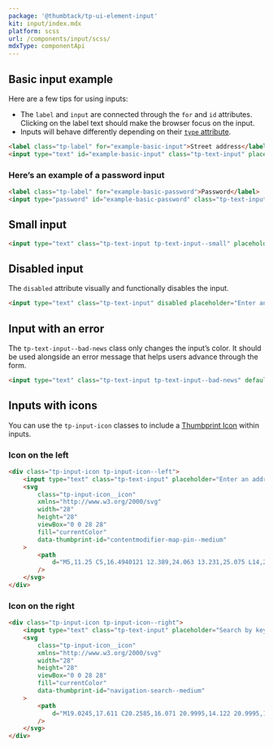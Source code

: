 ```yaml
---
package: '@thumbtack/tp-ui-element-input'
kit: input/index.mdx
platform: scss
url: /components/input/scss/
mdxType: componentApi
---
```



## Basic input example

Here are a few tips for using inputs:

-   The `label` and `input` are connected through the `for` and `id` attributes. Clicking on the label text should make the browser focus on the input.
-   Inputs will behave differently depending on their [`type` attribute](https://developer.mozilla.org/en-US/docs/Web/HTML/Element/input#Form_%3Cinput%3E_types).

```html
<label class="tp-label" for="example-basic-input">Street address</label>
<input type="text" id="example-basic-input" class="tp-text-input" placeholder="Enter an address" />
```

### Here’s an example of a password input

```html
<label class="tp-label" for="example-basic-password">Password</label>
<input type="password" id="example-basic-password" class="tp-text-input" defaultValue="hunter2" />
```

## Small input

```html
<input type="text" class="tp-text-input tp-text-input--small" placeholder="Enter an address" />
```

## Disabled input

The `disabled` attribute visually and functionally disables the input.

```html
<input type="text" class="tp-text-input" disabled placeholder="Enter an address" />
```

## Input with an error

The `tp-text-input--bad-news` class only changes the input’s color. It should be used alongside an error message that helps users advance through the form.

```html
<input type="text" class="tp-text-input tp-text-input--bad-news" defaultValue="example@examp" />
```

## Inputs with icons

You can use the `tp-input-icon` classes to include a [Thumbprint Icon](/icons/) within inputs.

### Icon on the left

```html
<div class="tp-input-icon tp-input-icon--left">
    <input type="text" class="tp-text-input" placeholder="Enter an address" />
    <svg
        class="tp-input-icon__icon"
        xmlns="http://www.w3.org/2000/svg"
        width="28"
        height="28"
        viewBox="0 0 28 28"
        fill="currentColor"
        data-thumbprint-id="contentmodifier-map-pin--medium"
    >
        <path
            d="M5,11.25 C5,16.4940121 12.389,24.063 13.231,25.075 L14,26 L14.77,25.075 C15.612,24.063 23,16.5119319 23,11.25 C23,5.98806805 19.909,2 14,2 C8.092,2 5,6.00598789 5,11.25 Z M7,11.25 C7,7.758 9.191,4 14,4 C18.81,4 21,7.758 21,11.25 C21,14.4672893 16.49,19.71 14,22.848 C11.511,19.711 7,14.6244496 7,11.25 Z M14,7 C11.794,7 10,8.794 10,11 C10,13.206 11.794,15 14,15 C16.206,15 18,13.206 18,11 C18,8.794 16.206,7 14,7 M14,13 C12.897,13 12,12.103 12,11 C12,9.897 12.897,9 14,9 C15.103,9 16,9.897 16,11 C16,12.103 15.103,13 14,13"
        />
    </svg>
</div>
```

### Icon on the right

```html
<div class="tp-input-icon tp-input-icon--right">
    <input type="text" class="tp-text-input" placeholder="Search by keyword" />
    <svg
        class="tp-input-icon__icon"
        xmlns="http://www.w3.org/2000/svg"
        width="28"
        height="28"
        viewBox="0 0 28 28"
        fill="currentColor"
        data-thumbprint-id="navigation-search--medium"
    >
        <path
            d="M19.0245,17.611 C20.2585,16.071 20.9995,14.122 20.9995,12 C20.9995,7.037 16.9635,3 11.9995,3 C7.0365,3 2.9995,7.037 2.9995,12 C2.9995,16.963 7.0365,21 11.9995,21 C14.1215,21 16.0705,20.258 17.6105,19.025 L23.2935,24.707 C23.4875,24.902 23.7435,25 23.9995,25 C24.2565,25 24.5125,24.902 24.7065,24.707 C25.0985,24.316 25.0985,23.684 24.7065,23.293 L19.0245,17.611 Z M4.9995,12 C4.9995,8.141 8.1415,5 11.9995,5 C15.8585,5 18.9995,8.141 18.9995,12 C18.9995,15.859 15.8585,19 11.9995,19 C8.1415,19 4.9995,15.859 4.9995,12 Z"
        />
    </svg>
</div>
```
